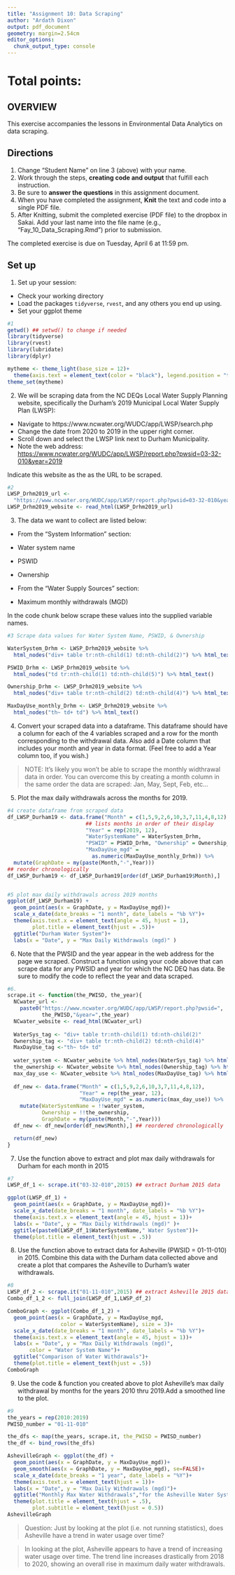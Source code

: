 ```yaml
---
title: "Assignment 10: Data Scraping"
author: "Ardath Dixon"
output: pdf_document
geometry: margin=2.54cm
editor_options: 
  chunk_output_type: console
---
```


# Total points:

## OVERVIEW

This exercise accompanies the lessons in Environmental Data Analytics on data scraping. 

## Directions
1. Change "Student Name" on line 3 (above) with your name.
2. Work through the steps, **creating code and output** that fulfill each instruction.
3. Be sure to **answer the questions** in this assignment document.
4. When you have completed the assignment, **Knit** the text and code into a single PDF file.
5. After Knitting, submit the completed exercise (PDF file) to the dropbox in Sakai. Add your last name into the file name (e.g., "Fay_10_Data_Scraping.Rmd") prior to submission.

The completed exercise is due on Tuesday, April 6 at 11:59 pm.

## Set up 
1. Set up your session:

* Check your working directory
* Load the packages `tidyverse`, `rvest`, and any others you end up using.
* Set your ggplot theme

```r
#1
getwd() ## setwd() to change if needed
library(tidyverse)
library(rvest)
library(lubridate)
library(dplyr)

mytheme <- theme_light(base_size = 12)+
  theme(axis.text = element_text(color = "black"), legend.position = "top")
theme_set(mytheme)

```

2. We will be scraping data from the NC DEQs Local Water Supply Planning website, specifically the Durham's 2019 Municipal Local Water Supply Plan (LWSP): 
 * Navigate to https://www.ncwater.org/WUDC/app/LWSP/search.php
 * Change the date from 2020 to 2019 in the upper right corner.
 * Scroll down and select the LWSP link next to Durham Municipality. 
 * Note the web address: <https://www.ncwater.org/WUDC/app/LWSP/report.php?pwsid=03-32-010&year=2019>

Indicate this website as the as the URL to be scraped. 

```r
#2
LWSP_Drhm2019_url <- 
  "https://www.ncwater.org/WUDC/app/LWSP/report.php?pwsid=03-32-010&year=2019"
LWSP_Drhm2019_website <- read_html(LWSP_Drhm2019_url)
```

3. The data we want to collect are listed below:

* From the "System Information" section:
 * Water system name
 * PSWID
 * Ownership
 
* From the "Water Supply Sources" section:
 * Maximum monthly withdrawals (MGD)

In the code chunk below scrape these values into the supplied variable names.

```r
#3 Scrape data values for Water System Name, PSWID, & Ownership

WaterSystem_Drhm <- LWSP_Drhm2019_website %>% 
  html_nodes("div+ table tr:nth-child(1) td:nth-child(2)") %>% html_text()

PSWID_Drhm <- LWSP_Drhm2019_website %>% 
  html_nodes("td tr:nth-child(1) td:nth-child(5)") %>% html_text()

Ownership_Drhm <- LWSP_Drhm2019_website %>% 
  html_nodes("div+ table tr:nth-child(2) td:nth-child(4)") %>% html_text()

MaxDayUse_monthly_Drhm <- LWSP_Drhm2019_website %>% 
  html_nodes("th~ td+ td") %>% html_text()

```


4. Convert your scraped data into a dataframe. This dataframe should have a column for each of the 4 variables scraped and a row for the month corresponding to the withdrawal data. Also add a Date column that includes your month and year in data format. (Feel free to add a Year column too, if you wish.)

>NOTE: It's likely you won't be able to scrape the monthly widthrawal data in order. You can overcome this by creating a month column in the same order the data are scraped: Jan, May, Sept, Feb, etc...

5. Plot the max daily withdrawals across the months for 2019.

```r
#4 create dataframe from scraped data
df_LWSP_Durham19 <- data.frame("Month" = c(1,5,9,2,6,10,3,7,11,4,8,12), 
                         ## lists months in order of their display
                         "Year" = rep(2019, 12),
                         "WaterSystemName" = WaterSystem_Drhm,
                         "PSWID" = PSWID_Drhm, "Ownership" = Ownership_Drhm,
                         "MaxDayUse_mgd" = 
                           as.numeric(MaxDayUse_monthly_Drhm)) %>%
  mutate(GraphDate = my(paste(Month,"-",Year)))
## reorder chronologically
df_LWSP_Durham19 <- df_LWSP_Durham19[order(df_LWSP_Durham19$Month),] 


#5 plot max daily withdrawals across 2019 months
ggplot(df_LWSP_Durham19) + 
  geom_point(aes(x = GraphDate, y = MaxDayUse_mgd))+
  scale_x_date(date_breaks = "1 month", date_labels = "%b %Y")+
  theme(axis.text.x = element_text(angle = 45, hjust = 1),
        plot.title = element_text(hjust = .5))+
  ggtitle("Durham Water System")+
  labs(x = "Date", y = "Max Daily Withdrawals (mgd)" )

```

6. Note that the PWSID and the year appear in the web address for the page we scraped. Construct a function using your code above that can scrape data for any PWSID and year for which the NC DEQ has data. Be sure to modify the code to reflect the year and data scraped.

```r
#6.
scrape.it <- function(the_PWISD, the_year){
  NCwater_url <- 
    paste0("https://www.ncwater.org/WUDC/app/LWSP/report.php?pwsid=",
           the_PWISD,"&year=",the_year)
  NCwater_website <- read_html(NCwater_url)
  
  WaterSys_tag <- "div+ table tr:nth-child(1) td:nth-child(2)"
  Ownership_tag <- "div+ table tr:nth-child(2) td:nth-child(4)"
  MaxDayUse_tag <-"th~ td+ td"
  
  water_system <- NCwater_website %>% html_nodes(WaterSys_tag) %>% html_text()
  the_ownership <- NCwater_website %>% html_nodes(Ownership_tag) %>% html_text()
  max_day_use <- NCwater_website %>% html_nodes(MaxDayUse_tag) %>% html_text()
  
  df_new <- data.frame("Month" = c(1,5,9,2,6,10,3,7,11,4,8,12),
                       "Year" = rep(the_year, 12),
                       "MaxDayUse_mgd" = as.numeric(max_day_use)) %>%
    mutate(WaterSystemName = !!water_system,
           Ownership = !!the_ownership,
           GraphDate = my(paste(Month,"-",Year)))
  df_new <- df_new[order(df_new$Month),] ## reordered chronologically

  return(df_new)
}


```

7. Use the function above to extract and plot max daily withdrawals for Durham for each month in 2015

```r
#7
LWSP_df_1 <- scrape.it("03-32-010",2015) ## extract Durham 2015 data

ggplot(LWSP_df_1) + 
  geom_point(aes(x = GraphDate, y = MaxDayUse_mgd))+
  scale_x_date(date_breaks = "1 month", date_labels = "%b %Y")+
  theme(axis.text.x = element_text(angle = 45, hjust = 1))+
  labs(x = "Date", y = "Max Daily Withdrawals (mgd)" )+
  ggtitle(paste0(LWSP_df_1$WaterSystemName," Water System"))+
  theme(plot.title = element_text(hjust = .5))


```

8. Use the function above to extract data for Asheville (PWSID = 01-11-010) in 2015. Combine this data with the Durham data collected above and create a plot that compares the Asheville to Durham's water withdrawals.

```r
#8
LWSP_df_2 <- scrape.it("01-11-010",2015) ## extract Asheville 2015 data
Combo_df_1_2 <- full_join(LWSP_df_1,LWSP_df_2)

ComboGraph <- ggplot(Combo_df_1_2) + 
  geom_point(aes(x = GraphDate, y = MaxDayUse_mgd, 
                 color = WaterSystemName), size = 3)+
  scale_x_date(date_breaks = "1 month", date_labels = "%b %Y")+
  theme(axis.text.x = element_text(angle = 45, hjust = 1))+
  labs(x = "Date", y = "Max Daily Withdrawals (mgd)", 
       color = "Water System Name")+
  ggtitle("Comparison of Water Withdrawals")+
  theme(plot.title = element_text(hjust = .5))
ComboGraph
```


9. Use the code & function you created above to plot Asheville's max daily withdrawal by months for the years 2010 thru 2019.Add a smoothed line to the plot.

```r
#9
the_years = rep(2010:2019)
PWISD_number = "01-11-010"

the_dfs <- map(the_years, scrape.it, the_PWISD = PWISD_number)
the_df <- bind_rows(the_dfs)

AshevilleGraph <- ggplot(the_df) + 
  geom_point(aes(x = GraphDate, y = MaxDayUse_mgd))+
  geom_smooth(aes(x = GraphDate, y = MaxDayUse_mgd), se=FALSE)+
  scale_x_date(date_breaks = "1 year", date_labels = "%Y")+
  theme(axis.text.x = element_text(hjust = 1))+
  labs(x = "Date", y = "Max Daily Withdrawals (mgd)")+
  ggtitle("Monthly Max Water Withdrawals","for the Asheville Water System")+
  theme(plot.title = element_text(hjust = .5), 
        plot.subtitle = element_text(hjust = 0.5))
AshevilleGraph

```

>Question: Just by looking at the plot (i.e. not running statistics), does Asheville have a trend in water usage over time?

> In looking at the plot, Asheville appears to have a trend of increasing water usage over time. The trend line increases drastically from 2018 to 2020, showing an overall rise in maximum daily water withdrawals. 